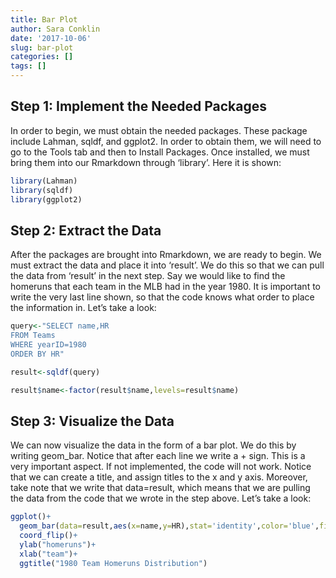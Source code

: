 ```yaml
---
title: Bar Plot
author: Sara Conklin
date: '2017-10-06'
slug: bar-plot
categories: []
tags: []
---
```


## Step 1: Implement the Needed Packages

In order to begin, we must obtain the needed packages. These package include Lahman, sqldf, and ggplot2. In order to obtain them, we will need to go to the Tools tab and then to Install Packages. Once installed, we must bring them into our Rmarkdown through 'library'. Here it is shown: 

```r
library(Lahman)
library(sqldf)
library(ggplot2)
```


## Step 2: Extract the Data

After the packages are brought into Rmarkdown, we are ready to begin. We must extract the data and place it into 'result'. We do this so that we can pull the data from 'result' in the next step. Say we would like to find the homeruns that each team in the MLB had in the year 1980. It is important to write the very last line shown, so that the code knows what order to place the information in. Let's take a look: 

```r
query<-"SELECT name,HR
FROM Teams
WHERE yearID=1980
ORDER BY HR"

result<-sqldf(query)

result$name<-factor(result$name,levels=result$name)

```


## Step 3: Visualize the Data

We can now visualize the data in the form of a bar plot. We do this by writing geom_bar. Notice that after each line we write a + sign. This is a very important aspect. If not implemented, the code will not work. Notice that we can create a title, and assign titles to the x and y axis. Moreover, take note that we write that data=result, which means that we are pulling the data from the code that we wrote in the step above. Let's take a look: 

```r
ggplot()+
  geom_bar(data=result,aes(x=name,y=HR),stat='identity',color='blue',fill='white')+
  coord_flip()+
  ylab("homeruns")+
  xlab("team")+
  ggtitle("1980 Team Homeruns Distribution")

```

